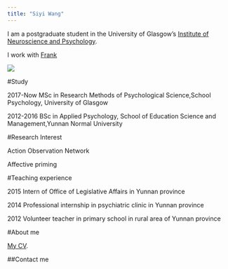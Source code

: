 ```yaml
---
title: "Siyi Wang"   
---
```


I am a postgraduate student in the University of Glasgow's
[Institute of Neuroscience and Psychology](http://www.gla.ac.uk/researchinstitutes/neurosciencepsychology/).

I work with [Frank](http://supervisor/website)



![](images/syi.jpeg)   

#Study    

2017-Now  MSc in Research Methods of Psychological Science,School Psychology, University of Glasgow

2012-2016 BSc in Applied Psychology, School of Education Science and Management,Yunnan Normal University




#Research Interest

Action Observation Network

Affective priming

#Teaching experience

2015        Intern of Office of Legislative Affairs in Yunnan province 

2014        Professional internship in psychiatric clinic in Yunnan province

2012        Volunteer teacher in primary school in rural area of Yunnan province


#About me

[My CV](My CV.docx).


##Contact me





